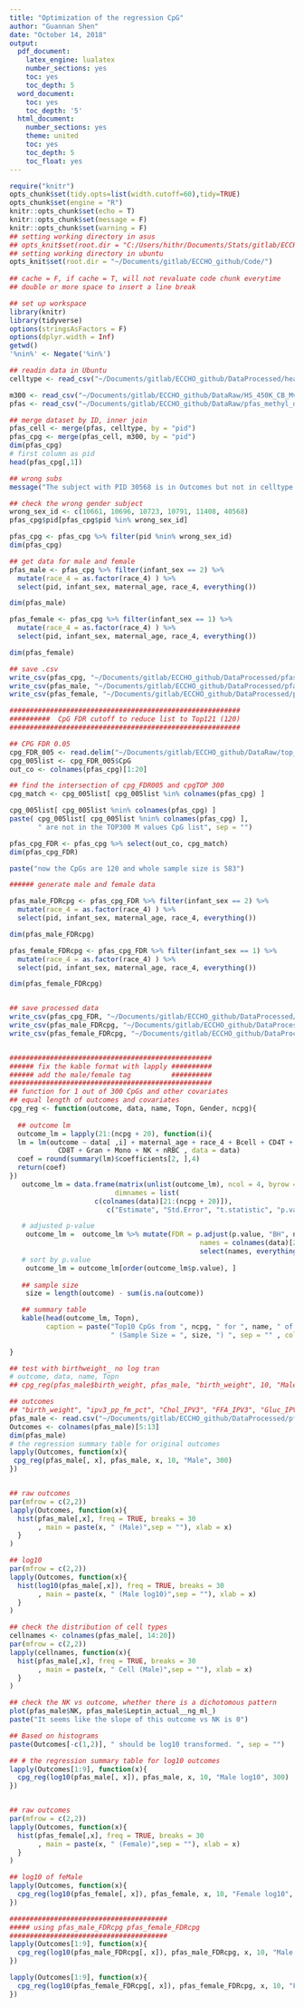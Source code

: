 ```yaml
---
title: "Optimization of the regression CpG"
author: "Guannan Shen"
date: "October 14, 2018"
output:
  pdf_document:
    latex_engine: lualatex
    number_sections: yes
    toc: yes
    toc_depth: 5
  word_document:
    toc: yes
    toc_depth: '5'
  html_document:
    number_sections: yes
    theme: united
    toc: yes
    toc_depth: 5
    toc_float: yes
---
```


```r
require("knitr")
opts_chunk$set(tidy.opts=list(width.cutoff=60),tidy=TRUE)
opts_chunk$set(engine = "R")
knitr::opts_chunk$set(echo = T)
knitr::opts_chunk$set(message = F)
knitr::opts_chunk$set(warning = F)
## setting working directory in asus 
## opts_knit$set(root.dir = "C:/Users/hithr/Documents/Stats/gitlab/ECCHO_Guannan/Code/")
## setting working directory in ubuntu
opts_knit$set(root.dir = "~/Documents/gitlab/ECCHO_github/Code/")
                                                 
## cache = F, if cache = T, will not revaluate code chunk everytime
## double or more space to insert a line break
```


```r
## set up workspace
library(knitr)
library(tidyverse)
options(stringsAsFactors = F)
options(dplyr.width = Inf)
getwd()
'%nin%' <- Negate('%in%')
```

```r
## readin data in Ubuntu
celltype <- read_csv("~/Documents/gitlab/ECCHO_github/DataProcessed/healthy_start_cordblood_cellcounts_id.txt")

m300 <- read_csv("~/Documents/gitlab/ECCHO_github/DataRaw/HS_450K_CB_Mval_normbatch_StarlingSubset_10-01-18.csv")
pfas <- read_csv("~/Documents/gitlab/ECCHO_github/DataRaw/pfas_methyl_di.csv")

## merge dataset by ID, inner join
pfas_cell <- merge(pfas, celltype, by = "pid")
pfas_cpg <- merge(pfas_cell, m300, by = "pid")
dim(pfas_cpg)
# first column as pid
head(pfas_cpg[,1])

## wrong subs
message("The subject with PID 30568 is in Outcomes but not in celltype and top 300 CpG")

## check the wrong gender subject
wrong_sex_id <- c(10661, 10696, 10723, 10791, 11408, 40568)
pfas_cpg$pid[pfas_cpg$pid %in% wrong_sex_id]

pfas_cpg <- pfas_cpg %>% filter(pid %nin% wrong_sex_id)
dim(pfas_cpg)

## get data for male and female 
pfas_male <- pfas_cpg %>% filter(infant_sex == 2) %>% 
  mutate(race_4 = as.factor(race_4) ) %>% 
  select(pid, infant_sex, maternal_age, race_4, everything())

dim(pfas_male)

pfas_female <- pfas_cpg %>% filter(infant_sex == 1) %>% 
  mutate(race_4 = as.factor(race_4) ) %>% 
  select(pid, infant_sex, maternal_age, race_4, everything())

dim(pfas_female)

## save .csv
write_csv(pfas_cpg, "~/Documents/gitlab/ECCHO_github/DataProcessed/pfas_cpg.csv")
write_csv(pfas_male, "~/Documents/gitlab/ECCHO_github/DataProcessed/pfas_male.csv")
write_csv(pfas_female, "~/Documents/gitlab/ECCHO_github/DataProcessed/pfas_female.csv")

#########################################################
##########  CpG FDR cutoff to reduce list to Top121 (120)
#########################################################

## CPG FDR 0.05
cpg_FDR_005 <- read.delim("~/Documents/gitlab/ECCHO_github/DataRaw/top_CpG_from_DMR_adjusted_M005.txt")
cpg_005list <- cpg_FDR_005$CpG
out_co <- colnames(pfas_cpg)[1:20]

## find the intersection of cpg_FDR005 and cpgTOP 300
cpg_match <- cpg_005list[ cpg_005list %in% colnames(pfas_cpg) ]

cpg_005list[ cpg_005list %nin% colnames(pfas_cpg) ]
paste( cpg_005list[ cpg_005list %nin% colnames(pfas_cpg) ], 
       " are not in the TOP300 M values CpG list", sep = "")

pfas_cpg_FDR <- pfas_cpg %>% select(out_co, cpg_match)
dim(pfas_cpg_FDR)

paste("now the CpGs are 120 and whole sample size is 583")

###### generate male and female data

pfas_male_FDRcpg <- pfas_cpg_FDR %>% filter(infant_sex == 2) %>% 
  mutate(race_4 = as.factor(race_4) ) %>% 
  select(pid, infant_sex, maternal_age, race_4, everything())

dim(pfas_male_FDRcpg)

pfas_female_FDRcpg <- pfas_cpg_FDR %>% filter(infant_sex == 1) %>% 
  mutate(race_4 = as.factor(race_4) ) %>% 
  select(pid, infant_sex, maternal_age, race_4, everything())

dim(pfas_female_FDRcpg)


## save processed data 
write_csv(pfas_cpg_FDR, "~/Documents/gitlab/ECCHO_github/DataProcessed/pfas_cpg_FDR.csv")
write_csv(pfas_male_FDRcpg, "~/Documents/gitlab/ECCHO_github/DataProcessed/pfas_male_FDRcpg")
write_csv(pfas_female_FDRcpg, "~/Documents/gitlab/ECCHO_github/DataProcessed/pfas_female_FDRcpg")



```

```r
##################################################
###### fix the kable format with lapply ##########
###### add the male/female tag          ##########
##################################################
## function for 1 out of 300 CpGs and other covariates
## equal length of outcomes and covariates
cpg_reg <- function(outcome, data, name, Topn, Gender, ncpg){
  
  ## outcome lm
  outcome_lm = lapply(21:(ncpg + 20), function(i){
  lm = lm(outcome ~ data[ ,i] + maternal_age + race_4 + Bcell + CD4T +
            CD8T + Gran + Mono + NK + nRBC , data = data)
  coef = round(summary(lm)$coefficients[2, ],4)
  return(coef)
})
   outcome_lm = data.frame(matrix(unlist(outcome_lm), ncol = 4, byrow = TRUE,
                          dimnames = list(
                     c(colnames(data)[21:(ncpg + 20)]),
                        c("Estimate", "Std.Error", "t.statistic", "p.value"))))

   # adjusted p-value
    outcome_lm =  outcome_lm %>% mutate(FDR = p.adjust(p.value, "BH", ncpg ),
                                               names = colnames(data)[21:(ncpg + 20)] ) %>% 
                                               select(names, everything())
   # sort by p.value
    outcome_lm = outcome_lm[order(outcome_lm$p.value), ]
 
   ## sample size 
    size = length(outcome) - sum(is.na(outcome))

   ## summary table 
   kable(head(outcome_lm, Topn), 
         caption = paste("Top10 CpGs from ", ncpg, " for ", name, " of ", Gender," by p.value",
                         " (Sample Size = ", size, ") ", sep = "" , collapse = ""))
  
}

## test with birthweight_ no log tran
# outcome, data, name, Topn
## cpg_reg(pfas_male$birth_weight, pfas_male, "birth_weight", 10, "Male")

## outcomes
## "birth_weight", "ipv3_pp_fm_pct", "Chol_IPV3", "FFA_IPV3", "Gluc_IPV3", "HDL_IPV3", "Insu_IPV3"             "Trig_IPV3", "Leptin_actual__ng_ml_"
pfas_male <- read.csv("~/Documents/gitlab/ECCHO_github/DataProcessed/pfas_male.csv")
Outcomes <- colnames(pfas_male)[5:13]
dim(pfas_male)
# the regression summary table for original outcomes 
lapply(Outcomes, function(x){
 cpg_reg(pfas_male[, x], pfas_male, x, 10, "Male", 300)
})



```

```r

## raw outcomes 
par(mfrow = c(2,2))
lapply(Outcomes, function(x){
  hist(pfas_male[,x], freq = TRUE, breaks = 30
       , main = paste(x, " (Male)",sep = ""), xlab = x)
  }
)

## log10
par(mfrow = c(2,2))
lapply(Outcomes, function(x){
  hist(log10(pfas_male[,x]), freq = TRUE, breaks = 30
       , main = paste(x, " (Male log10)",sep = ""), xlab = x)
  }
)

## check the distribution of cell types 
cellnames <- colnames(pfas_male[, 14:20])
par(mfrow = c(2,2))
lapply(cellnames, function(x){
  hist(pfas_male[,x], freq = TRUE, breaks = 30
       , main = paste(x, " Cell (Male)",sep = ""), xlab = x)
  }
)

## check the NK vs outcome, whether there is a dichotomous pattern
plot(pfas_male$NK, pfas_male$Leptin_actual__ng_ml_)
paste("It seems like the slope of this outcome vs NK is 0")

## Based on histograms
paste(Outcomes[-c(1,2)], " should be log10 transformed. ", sep = "")

## # the regression summary table for log10 outcomes 
lapply(Outcomes[1:9], function(x){
  cpg_reg(log10(pfas_male[, x]), pfas_male, x, 10, "Male log10", 300)
})



```

```r
## raw outcomes 
par(mfrow = c(2,2))
lapply(Outcomes, function(x){
  hist(pfas_female[,x], freq = TRUE, breaks = 30
       , main = paste(x, " (Female)",sep = ""), xlab = x)
  }
)

## log10 of feMale
lapply(Outcomes, function(x){
  cpg_reg(log10(pfas_female[, x]), pfas_female, x, 10, "Female log10", 300)
})


```
```r
#######################################
##### using pfas_male_FDRcpg pfas_female_FDRcpg
#######################################
lapply(Outcomes[1:9], function(x){
  cpg_reg(log10(pfas_male_FDRcpg[, x]), pfas_male_FDRcpg, x, 10, "Male log10", 120)
})

lapply(Outcomes[1:9], function(x){
  cpg_reg(log10(pfas_female_FDRcpg[, x]), pfas_female_FDRcpg, x, 10, "Female log10", 120)
})


```